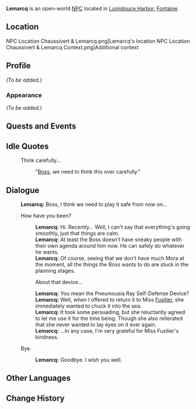 {{Meta
<!-- Remove this template after adding the missing info -->
|missing_NPC_profile  = yes
}}
{{Character Infobox
|type             = Open-World NPC
|image            = NPC Lemarcq.png
|realname         = <!-- Optional, if different from in-game name -->
|deceased         = <!-- Past (for deceased prior to events of the game) or free response -->
|region           = Fontaine<!-- Character's home/main nation -->
|location         = Fontaine<!-- Nation where you can find the character in the game -->
|affiliation      = 
|title            = 
|ancestry         = <!-- Clan/family -->
|father           = 
|mother           = 
|spouse           = 
|sibling          = 
|child            = 
|relative         = 
|voiceEN          = 
|voiceCN          = 
|voiceJP          = 
|voiceKR          = 
}}
'''Lemarcq''' is an open-world [[NPC]] located in [[Lumidouce Harbor]], [[Fontaine]].

==Location==
<gallery>
NPC Location Chaussivert & Lemarcq.png|Lemarcq's location
NPC Location Chaussivert & Lemarcq Context.png|Additional context
</gallery>

==Profile==
<!--Detailed story/lore information goes here.-->
''(To be added.)''

===Appearance===
<!--Keep appearance section short and concise. Limit to 2 paragraphs with 3-4 sentences each.-->
''(To be added.)''

==Quests and Events==
{{Quests and Events}}

==Idle Quotes==
{{Dialogue Start}}
:{{DIcon|Idle}} Think carefully...
::{{A|VO Lemarcq 01.ogg}} "[[Chaussivert|Boss]], we need to think this over carefully."
{{Dialogue End}}

==Dialogue==
{{Dialogue Start}}
:'''Lemarcq:''' Boss, I think we need to play it safe from now on...
:{{DIcon}} How have you been?
::'''Lemarcq:''' Hi. Recently... Well, I can't say that everything's going smoothly, just that things are calm.
::'''Lemarcq:''' At least the Boss doesn't have sneaky people with their own agenda around him now. He can safely do whatever he wants.
::'''Lemarcq:''' Of course, seeing that we don't have much Mora at the moment, all the things the Boss wants to do are stuck in the planning stages.
::{{DIcon}} About that device...
::'''Lemarcq:''' You mean the Pneumousia Ray Self-Defense Device?
::'''Lemarcq:''' Well, when I offered to return it to Miss [[Fusilier]], she immediately wanted to chuck it into the sea.
::'''Lemarcq:''' It took some persuading, but she reluctantly agreed to let me use it for the time being. Though she also reiterated that she never wanted to lay eyes on it ever again.
::'''Lemarcq:''' ...In any case, I'm very grateful for Miss Fusilier's kindness.
:{{DIcon}} Bye.
::'''Lemarcq:''' Goodbye. I wish you well.
{{Dialogue End}}
<!--
==Event Dialogue==
===Event Name===
{{Dialogue Start}}
:'''{{subst:#titleparts:{{subst:PAGENAME}}}}:'''
{{Dialogue End}}
-->
==Other Languages==
{{Other Languages|default_hidden=1
|en      = Lemarcq
|zhs     = 勒马克
|zhs_rm  = Lèmǎkè
|zht     = 勒馬克
|zht_rm  = Lèmǎkè
|ja      = ルマーク
|ja_rm   = Rumaaku
|ko      = 르마크
|es      = Lemarcq
|fr      = Lemarcq
|ru      = Лемарк
|th      = Lemarcq
|vi      = Lemarcq
|de      = Lemarcq
|id      = Lemarcq
|pt      = Lemarcq
|tr      = Lemarcq
|it      = Lemarcq
}}

==Change History==
{{Change History|4.2}}
<!--
==References==
{{Reflist}}
-->